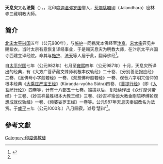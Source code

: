 {{漢傳密宗}}
'''天息灾'''又名'''法賢'''（{{lang-sa|Devaśāntika}}），{{BD|||1000年||CatIdx=T天}}，北印度[[迦湿弥罗国|迦湿弥罗国]]僧人，[[賈朗達爾|惹爛駄囉]]國（Jalandhara）密林寺三藏明教大師。

==简介==
[[北宋|北宋]][[太平兴国|太平兴国]]五年（公元980年），与[[施护|施护]]一同携梵本佛经至[[汴京|汴京]]。[[宋太宗|宋太宗]]召见并赐紫衣。当时太宗有意恢复译经事业，于是赐天息灾为明教大师，在汴京太平兴国寺西建立译经院，命其与[[施护|施护]]、[[法天|法天]]等人居于此，翻译佛经<ref name="#1">{{Cite web |url=http://book853.com/show.aspx?id=621&cid=103&page=69 |title=中国佛教人物 天息災（？—１０００）、法天（？—１００１）、施護（？—１０１７） |access-date=2018-11-26 |archive-date=2020-08-09 |archive-url=https://web.archive.org/web/20200809113107/http://book853.com/show.aspx?id=621&cid=103&page=69 |dead-url=no }}</ref>。

自[[太平兴国|太平兴国]]七年（公元982年）七月至[[雍熙|雍熙]]四年（公元987年）十月，天息灾所译出的经典，有《大方广菩萨藏文殊师利根本仪轨经》二十卷、《分别善恶报应经》二卷、《圣佛母小字般若经》一卷、《观想佛母般若经》一卷、观音六字明咒信仰的根本经典《[[s:佛說大乘莊嚴寶王經|大乘庄严宝王经]]》(Kāraṇḍa-vyūha Sūtra)四卷、《[[菩提行经|菩提行经]]》（即《[[入菩萨行论|入菩萨行论]]》）四卷等，计有十八部五十七卷。[[端拱|端拱]]以后，复陆续译出《众许摩诃帝经》十三卷、《妙吉祥最胜根本大教王经》三卷、《妙吉祥瑜伽大教金刚陪啰缚轮观想成就仪轨经》一卷、《频婆娑罗王经》一卷等。公元987年天息灾奉诏改名为法贤。于[[咸平|咸平]]三年（公元1000年）八月圆寂，谥号‘慧辩’<ref name="#1"/>。


==參考文獻==
<div class="references-small">
<references />
</div>
{{Wikisource author}}
{{密宗}}
[[Category:印度佛教徒|Category:印度佛教徒]]